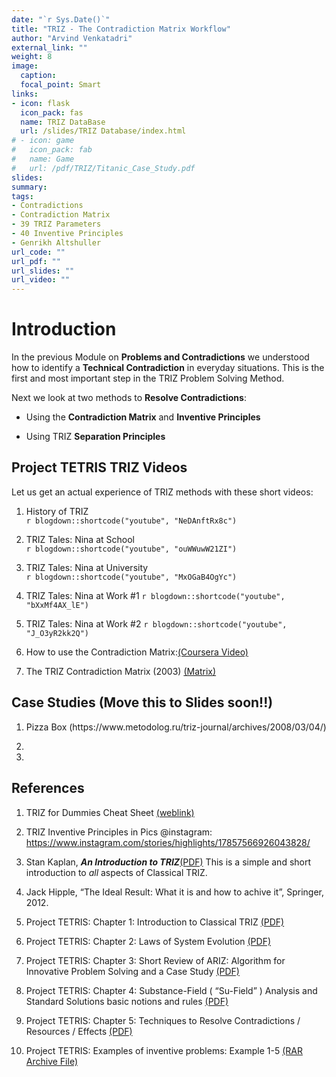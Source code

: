 ```yaml
---
date: "`r Sys.Date()`"
title: "TRIZ - The Contradiction Matrix Workflow"
author: "Arvind Venkatadri"
external_link: ""
weight: 8
image:
  caption: 
  focal_point: Smart
links:
- icon: flask
  icon_pack: fas
  name: TRIZ DataBase
  url: /slides/TRIZ Database/index.html
# - icon: game
#   icon_pack: fab
#   name: Game
#   url: /pdf/TRIZ/Titanic_Case_Study.pdf
slides: 
summary: 
tags:
- Contradictions
- Contradiction Matrix
- 39 TRIZ Parameters
- 40 Inventive Principles
- Genrikh Altshuller
url_code: ""
url_pdf: ""
url_slides: ""
url_video: ""
---
```


# Introduction

In the previous Module on **Problems and Contradictions** we understood how to identify a **Technical Contradiction** in everyday situations. This is the first and most important step in the TRIZ Problem Solving Method. 

Next we look at two methods to **Resolve Contradictions**:

- Using the **Contradiction Matrix** and **Inventive Principles**

- Using TRIZ **Separation Principles**


## Project TETRIS TRIZ Videos
Let us get an actual experience of TRIZ methods with these short videos:


1. History of TRIZ   
  `r blogdown::shortcode("youtube", "NeDAnftRx8c")`<br>


2. TRIZ Tales: Nina at School   
  `r blogdown::shortcode("youtube", "ouWWuwW21ZI")` <br>

3. TRIZ Tales: Nina at University   
  `r blogdown::shortcode("youtube", "MxOGaB4OgYc")` <br>

4. TRIZ Tales: Nina at Work #1 
  `r blogdown::shortcode("youtube", "bXxMf4AX_lE")` <br>

5. TRIZ Tales: Nina at Work #2 
  `r blogdown::shortcode("youtube", "J_O3yR2kk2Q")` <br>


6. How to use the Contradiction Matrix:[(Coursera Video)](https://www.coursera.org/lecture/creative-thinking-techniques-and-tools-for-success/contradiction-matrix-DtEKz>)


7. The TRIZ Contradiction Matrix (2003) [(Matrix)](pdf/TRIZ/TRIZ_interactive_contradiction_matrix_2016.xlsx)



## Case Studies (Move this to Slides soon!!)

1. Pizza Box (https://www.metodolog.ru/triz-journal/archives/2008/03/04/)

1.


1.



## References

1. TRIZ for Dummies Cheat Sheet [(weblink)](https://www.dummies.com/business/management/triz-for-dummies-cheat-sheet/)

1. TRIZ Inventive Principles in Pics @instagram: <https://www.instagram.com/stories/highlights/17857566926043828/>

1. Stan Kaplan, ***An Introduction to TRIZ***[(PDF)](pdf/TRIZ/Stan Kaplan-Intro-to-TRIZ.pdf)
This is a simple and short introduction to *all* aspects of Classical TRIZ.

1. Jack Hipple, "The Ideal Result: What it is and how to achive it", Springer, 2012.

1. Project TETRIS: Chapter 1: Introduction to Classical TRIZ [(PDF)](https://innovazionesistematica.it/wp-content/uploads/2020/10/EN_01.pdf)

1. Project TETRIS: Chapter 2: Laws of System Evolution [(PDF)](https://innovazionesistematica.it/wp-content/uploads/2020/10/EN_02.pdf)

1. Project TETRIS: Chapter 3: Short Review of ARIZ: Algorithm for Innovative Problem Solving and a Case Study [(PDF)](https://innovazionesistematica.it/wp-content/uploads/2020/10/EN_03.pdf)

1. Project TETRIS: Chapter 4: Substance-Field ( "Su-Field" ) Analysis and Standard Solutions basic notions and rules [(PDF)](https://innovazionesistematica.it/wp-content/uploads/2020/10/EN_04.pdf)

1. Project TETRIS: Chapter 5: Techniques  to  Resolve  Contradictions / Resources / Effects [(PDF)](https://innovazionesistematica.it/wp-content/uploads/2020/10/EN_05.pdf)

1. Project TETRIS: Examples of inventive problems: Example 1-5 [(RAR Archive File)](https://innovazionesistematica.it/wp-content/uploads/2020/10/ExamplesEN.rar)

